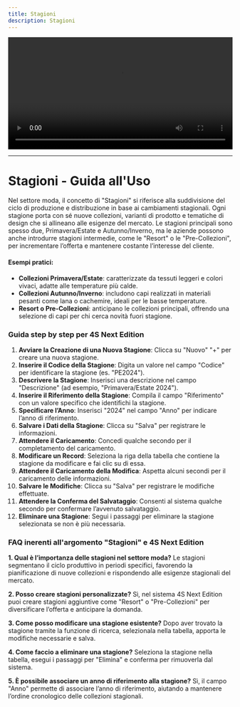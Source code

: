 ```yaml
---
title: Stagioni
description: Stagioni
---
```


<video controls width="100%">
  <source src="/4SNE/MTcyODcxODc2NDM4MjAuNTczODY2MTg1MzQyOTYwMw==.mp4" />
</video>

***

# Stagioni - Guida all'Uso

Nel settore moda, il concetto di "Stagioni" si riferisce alla suddivisione del ciclo di produzione e distribuzione in base ai cambiamenti stagionali. Ogni stagione porta con sé nuove collezioni, varianti di prodotto e tematiche di design che si allineano alle esigenze del mercato. Le stagioni principali sono spesso due, Primavera/Estate e Autunno/Inverno, ma le aziende possono anche introdurre stagioni intermedie, come le "Resort" o le "Pre-Collezioni", per incrementare l’offerta e mantenere costante l’interesse del cliente.

#### Esempi pratici:

* **Collezioni Primavera/Estate**: caratterizzate da tessuti leggeri e colori vivaci, adatte alle temperature più calde.
* **Collezioni Autunno/Inverno**: includono capi realizzati in materiali pesanti come lana o cachemire, ideali per le basse temperature.
* **Resort o Pre-Collezioni**: anticipano le collezioni principali, offrendo una selezione di capi per chi cerca novità fuori stagione.

### Guida step by step per 4S Next Edition

1. **Avviare la Creazione di una Nuova Stagione**: Clicca su "Nuovo" "+" per creare una nuova stagione.
2. **Inserire il Codice della Stagione**: Digita un valore nel campo "Codice" per identificare la stagione (es. "PE2024").
3. **Descrivere la Stagione**: Inserisci una descrizione nel campo "Descrizione" (ad esempio, "Primavera/Estate 2024").
4. **Inserire il Riferimento della Stagione**: Compila il campo "Riferimento" con un valore specifico che identifichi la stagione.
5. **Specificare l’Anno**: Inserisci "2024" nel campo "Anno" per indicare l’anno di riferimento.
6. **Salvare i Dati della Stagione**: Clicca su "Salva" per registrare le informazioni.
7. **Attendere il Caricamento**: Concedi qualche secondo per il completamento del caricamento.
8. **Modificare un Record**: Seleziona la riga della tabella che contiene la stagione da modificare e fai clic su di essa.
9. **Attendere il Caricamento della Modifica**: Aspetta alcuni secondi per il caricamento delle informazioni.
10. **Salvare le Modifiche**: Clicca su "Salva" per registrare le modifiche effettuate.
11. **Attendere la Conferma del Salvataggio**: Consenti al sistema qualche secondo per confermare l’avvenuto salvataggio.
12. **Eliminare una Stagione**: Segui i passaggi per eliminare la stagione selezionata se non è più necessaria.

### FAQ inerenti all'argomento "Stagioni" e 4S Next Edition

**1. Qual è l’importanza delle stagioni nel settore moda?**
Le stagioni segmentano il ciclo produttivo in periodi specifici, favorendo la pianificazione di nuove collezioni e rispondendo alle esigenze stagionali del mercato.

**2. Posso creare stagioni personalizzate?**
Sì, nel sistema 4S Next Edition puoi creare stagioni aggiuntive come "Resort" o "Pre-Collezioni" per diversificare l’offerta e anticipare la domanda.

**3. Come posso modificare una stagione esistente?**
Dopo aver trovato la stagione tramite la funzione di ricerca, selezionala nella tabella, apporta le modifiche necessarie e salva.

**4. Come faccio a eliminare una stagione?**
Seleziona la stagione nella tabella, esegui i passaggi per "Elimina" e conferma per rimuoverla dal sistema.

**5. È possibile associare un anno di riferimento alla stagione?**
Sì, il campo "Anno" permette di associare l’anno di riferimento, aiutando a mantenere l’ordine cronologico delle collezioni stagionali.